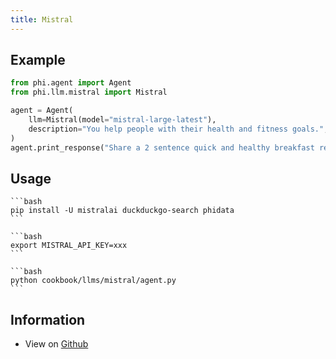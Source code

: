 ```yaml
---
title: Mistral
---
```


## Example

```python cookbook/llms/mistral/agent.py
from phi.agent import Agent
from phi.llm.mistral import Mistral

agent = Agent(
    llm=Mistral(model="mistral-large-latest"),
    description="You help people with their health and fitness goals.",
)
agent.print_response("Share a 2 sentence quick and healthy breakfast recipe.", markdown=True)

```

## Usage

<Steps>
  <Snippet file="create-venv-step.mdx" />

  <Step title="Install libraries">

    ```bash
    pip install -U mistralai duckduckgo-search phidata
    ```

  </Step>

  <Step title="Export `MISTRAL_API_KEY`">

    ```bash
    export MISTRAL_API_KEY=xxx
    ```

  </Step>

  <Step title="Run Mistral Agent">

    ```bash
    python cookbook/llms/mistral/agent.py
    ```

  </Step>

  </Steps>

## Information

- View on [Github](https://github.com/phidatahq/phidata/tree/main/cookbook/llms/mistral/agent.py)
